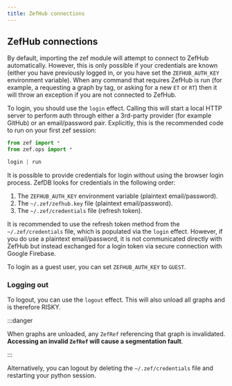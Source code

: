```yaml
---
title: ZefHub connections
---
```


## ZefHub connections

By default, importing the zef module will attempt to connect to ZefHub
automatically. However, this is only possible if your credentials are known
(either you have previously logged in, or you have set the `ZEFHUB_AUTH_KEY`
environment variable). When any command that requires ZefHub is run (for
example, a requesting a graph by tag, or asking for a new `ET` or `RT`) then it
will throw an exception if you are not connected to ZefHub.

To login, you should use the `login` effect. Calling this will start a local
HTTP server to perform auth through either a 3rd-party provider (for example
GitHub) or an email/password pair. Explicitly, this is the recommended
code to run on your first zef session:

```py
from zef import *
from zef.ops import *

login | run
```

It is possible to provide credentials for login without using the browser login
process. ZefDB looks for credentials in the following order:

1. The `ZEFHUB_AUTH_KEY` environment variable (plaintext email/password).
2. The `~/.zef/zefhub.key` file (plaintext email/password).
3. The `~/.zef/credentials` file (refresh token).

It is recommended to use the refresh token method from the `~/.zef/credentials`
file, which is populated via the `login` effect. However, if you do use a
plaintext email/password, it is not communicated directly with ZefHub but
instead exchanged for a login token via secure connection with Google Firebase.

To login as a guest user, you can set `ZEFHUB_AUTH_KEY` to `GUEST`.

### Logging out

To logout, you can use the `logout` effect. This will also unload all graphs and
is therefore RISKY.

:::danger

When graphs are unloaded, any `ZefRef` referencing that graph is invalidated.
**Accessing an invalid `ZefRef` will cause a segmentation fault**.

:::

Alternatively, you can logout by deleting the `~/.zef/credentials` file and
restarting your python session.

